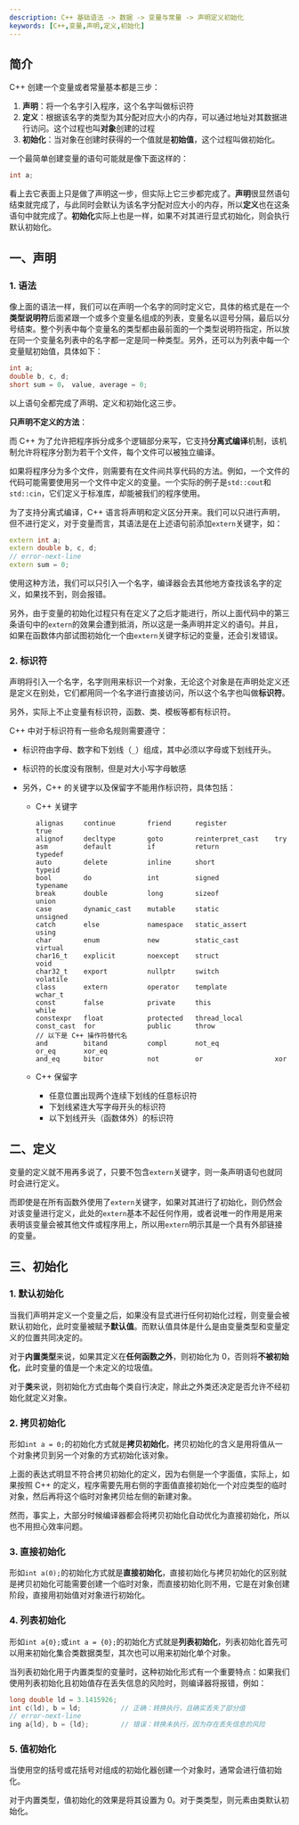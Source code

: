 ```yaml
---
description: C++ 基础语法 -> 数据 -> 变量与常量 -> 声明定义初始化
keywords: [C++,变量,声明,定义,初始化]
---
```


## 简介

C++ 创建一个变量或者常量基本都是三步：

1. **声明**：将一个名字引入程序，这个名字叫做标识符
2. **定义**：根据该名字的类型为其分配对应大小的内存，可以通过地址对其数据进行访问。这个过程也叫**对象**创建的过程
3. **初始化**：当对象在创建时获得的一个值就是**初始值**，这个过程叫做初始化。

一个最简单创建变量的语句可能就是像下面这样的：

```cpp
int a;
```

看上去它表面上只是做了声明这一步，但实际上它三步都完成了。**声明**很显然语句结束就完成了，与此同时会默认为该名字分配对应大小的内存，所以**定义**也在这条语句中就完成了。**初始化**实际上也是一样，如果不对其进行显式初始化，则会执行默认初始化。



## 一、声明

### 1. 语法

像上面的语法一样，我们可以在声明一个名字的同时定义它，具体的格式是在一个**类型说明符**后面紧跟一个或多个变量名组成的列表，变量名以逗号分隔，最后以分号结束。整个列表中每个变量名的类型都由最前面的一个类型说明符指定，所以放在同一个变量名列表中的名字都一定是同一种类型。另外，还可以为列表中每一个变量赋初始值，具体如下：

```cpp
int a;
double b, c, d;
short sum = 0， value, average = 0;
```

以上语句全都完成了声明、定义和初始化这三步。

**只声明不定义的方法**：

而 C++ 为了允许把程序拆分成多个逻辑部分来写，它支持**分离式编译**机制，该机制允许将程序分割为若干个文件，每个文件可以被独立编译。

如果将程序分为多个文件，则需要有在文件间共享代码的方法。例如，一个文件的代码可能需要使用另一个文件中定义的变量。一个实际的例子是`std::cout`和`std::cin`，它们定义于标准库，却能被我们的程序使用。

为了支持分离式编译，C++ 语言将声明和定义区分开来。我们可以只进行声明，但不进行定义，对于变量而言，其语法是在上述语句前添加`extern`关键字，如：

```cpp
extern int a;
extern double b, c, d;
// error-next-line
extern sum = 0;
```

使用这种方法，我们可以只引入一个名字，编译器会去其他地方查找该名字的定义，如果找不到，则会报错。

另外，由于变量的初始化过程只有在定义了之后才能进行，所以上面代码中的第三条语句中的`extern`的效果会遭到抵消，所以这是一条声明并定义的语句。并且，如果在函数体内部试图初始化一个由`extern`关键字标记的变量，还会引发错误。



### 2. 标识符

声明将引入一个名字，名字则用来标识一个对象，无论这个对象是在声明处定义还是定义在别处，它们都用同一个名字进行直接访问，所以这个名字也叫做**标识符**。

另外，实际上不止变量有标识符，函数、类、模板等都有标识符。

C++ 中对于标识符有一些命名规则需要遵守：

- 标识符由字母、数字和下划线（`_`）组成，其中必须以字母或下划线开头。

- 标识符的长度没有限制，但是对大小写字母敏感

- 另外，C++ 的关键字以及保留字不能用作标识符，具体包括：

  - C++ 关键字

    ```
    alignas		continue		friend		register			true
    alignof		decltype		goto		reinterpret_cast	try
    asm			default			if			return				typedef
    auto		delete			inline		short				typeid
    bool		do				int			signed				typename
    break		double			long		sizeof				union
    case		dynamic_cast	mutable		static				unsigned
    catch		else			namespace	static_assert		using
    char		enum			new			static_cast			virtual
    char16_t	explicit		noexcept	struct				void
    char32_t	export			nullptr		switch				volatile
    class		extern			operator	template			wchar_t
    const		false			private		this				while
    constexpr	float			protected	thread_local
    const_cast	for				public		throw
    // 以下是 C++ 操作符替代名
    and			bitand			compl		not_eq				or_eq		xor_eq
    and_eq		bitor			not			or					xor
    ```

  - C++ 保留字

    - 任意位置出现两个连续下划线的任意标识符
    - 下划线紧连大写字母开头的标识符
    - 以下划线开头（函数体外）的标识符



## 二、定义

变量的定义就不用再多说了，只要不包含`extern`关键字，则一条声明语句也就同时会进行定义。

而即使是在所有函数外使用了`extern`关键字，如果对其进行了初始化，则仍然会对该变量进行定义，此处的`extern`基本不起任何作用，或者说唯一的作用是用来表明该变量会被其他文件或程序用上，所以用`extern`明示其是一个具有外部链接的变量。



## 三、初始化

### 1. 默认初始化

当我们声明并定义一个变量之后，如果没有显式进行任何初始化过程，则变量会被默认初始化，此时变量被赋予**默认值**。而默认值具体是什么是由变量类型和变量定义的位置共同决定的。

对于**内置类型**来说，如果其定义在**任何函数之外**，则初始化为 0，否则将**不被初始化**，此时变量的值是一个未定义的垃圾值。

对于**类**来说，则初始化方式由每个类自行决定，除此之外类还决定是否允许不经初始化就定义对象。



### 2. 拷贝初始化

形如`int a = 0;`的初始化方式就是**拷贝初始化**，拷贝初始化的含义是用将值从一个对象拷贝到另一个对象的方式初始化该对象。

上面的表达式明显不符合拷贝初始化的定义，因为右侧是一个字面值，实际上，如果按照 C++ 的定义，程序需要先用右侧的字面值直接初始化一个对应类型的临时对象，然后再将这个临时对象拷贝给左侧的新建对象。

然而，事实上，大部分时候编译器都会将拷贝初始化自动优化为直接初始化，所以也不用担心效率问题。



### 3. 直接初始化

形如`int a(0);`的初始化方式就是**直接初始化**，直接初始化与拷贝初始化的区别就是拷贝初始化可能需要创建一个临时对象，而直接初始化则不用，它是在对象创建阶段，直接用初始值对对象进行初始化。



### 4. 列表初始化

形如`int a{0};`或`int a = {0};`的初始化方式就是**列表初始化**，列表初始化首先可以用来初始化集合类数据类型，其次也可以用来初始化单个对象。

当列表初始化用于内置类型的变量时，这种初始化形式有一个重要特点：如果我们使用列表初始化且初始值存在丢失信息的风险时，则编译器将报错，例如：

```cpp
long double ld = 3.1415926;
int c(ld), b = ld;			// 正确：转换执行，且确实丢失了部分值
// error-next-line
ing a{ld}, b = {ld};		// 错误：转换未执行，因为存在丢失信息的风险
```



### 5. 值初始化

当使用空的括号或花括号对组成的初始化器创建一个对象时，通常会进行值初始化。

对于内置类型，值初始化的效果是将其设置为 0。对于类类型，则元素由类默认初始化。
